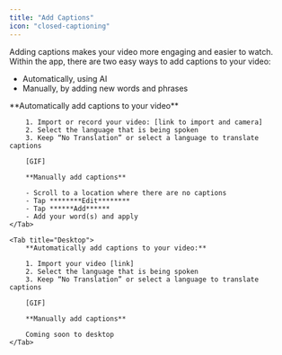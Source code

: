 ```yaml
---
title: "Add Captions"
icon: "closed-captioning"
---
```


Adding captions makes your video more engaging and easier to watch. Within the app, there are two easy ways to add captions to your video:

- Automatically, using AI
- Manually, by adding new words and phrases

<Tabs>
    <Tab title="iOS">
        **Automatically add captions to your video**

        1. Import or record your video: [link to import and camera]
        2. Select the language that is being spoken
        3. Keep “No Translation” or select a language to translate captions

        [GIF]

        **Manually add captions**

        - Scroll to a location where there are no captions
        - Tap ********Edit********
        - Tap ******Add******
        - Add your word(s) and apply
    </Tab>

    <Tab title="Desktop">
        **Automatically add captions to your video:**

        1. Import your video [link]
        2. Select the language that is being spoken
        3. Keep “No Translation” or select a language to translate captions

        [GIF]

        **Manually add captions**

        Coming soon to desktop
    </Tab>
</Tabs>